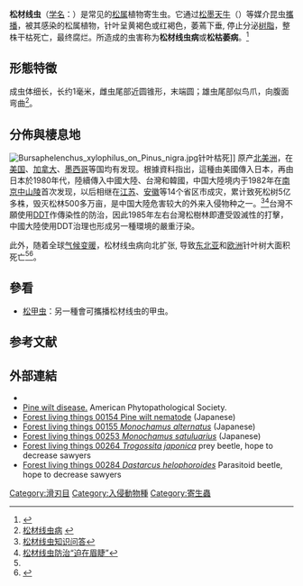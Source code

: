 {{Citation style|time=2022-05-27T13:50:11+00:00}}
{{Speciesbox
 | image = Bursaphelenchus xylophilus spicule.jpg
 | image_width = 250px
 | taxon = Bursaphelenchus xylophilus
 | authority = (Steiner & Buhrer) Nickle 
 | display_parents = 7
}}

'''松材线虫'''（[[学名|学名]]：''{{lang|la|Bursaphelenchus xylophilus}}''）是常见的[[松属|松属]]植物寄生虫。它通过[[松墨天牛|松墨天牛]]（{{lang|la|''Monochamus alternatus''}}）等媒介昆虫[[攜播|攜播]]，被其感染的松属植物，针叶呈黄褐色或红褐色，萎蔫下垂, 停止分泌[[树脂|树脂]]，整株干枯死亡，最终腐烂。所造成的虫害称为'''松材线虫病'''或'''松枯萎病'''。<ref name="高瑞贺">{{cite journal |author1=高瑞贺 |coauthors=冀卫荣;李宏;石娟 |title=松材线虫病疫情指数与气候因素之间的关系 |journal=山西农业大学学报(自然科学版） |date=2019 |volume=39 |issue=5 |pages=32-40 |doi=10.13842/j.cnki.issn1671-8151.201901028 |url=https://sxny.cbpt.cnki.net/WKC/WebPublication/paperDigest.aspx?paperID=1ff92418-8c92-4294-b7bc-fde8d207999c}}</ref>

==形態特徵==
成虫体细长，长约1毫米，雌虫尾部近圆锥形，末端圆；雄虫尾部似鸟爪，向腹面弯曲<ref>[http://www.ipm.org.cn/bcsc/B050102.HTM 松材线虫病] {{Wayback|url=http://www.ipm.org.cn/bcsc/B050102.HTM |date=20121126165355 }}</ref>。

==分佈與棲息地==
[[File:Bursaphelenchus_xylophilus_on_Pinus_nigra.jpg|thumb]]针叶枯死]]
原产[[北美洲|北美洲]]，在[[美国|美国]]、[[加拿大|加拿大]]、[[墨西哥|墨西哥]]等国均有发现。根據資料指出，這種由美國傳入日本，再由日本於1980年代，陸續傳入中國大陸、台灣和韓國，中国大陸境内于1982年在[[南京|南京]][[中山陵|中山陵]]首次发现，以后相继在[[江苏|江苏]]、[[安徽|安徽]]等14个省区市成灾，累计致死松树5亿多株，毁灭松林500多万亩，是中国大陸危害较大的外来入侵物种之一。<ref>[http://www.btciq.gov.cn/dnedu/News_View.asp?NewsID=2392 松材线虫知识问答]{{dead link|date=2018年3月 |bot=InternetArchiveBot |fix-attempted=yes }}</ref><ref>[http://www.cv-nz.com/info/tech/detail.php?ns_id=27254 松材线虫防治“迫在眉睫”]{{dead link|date=2018年3月 |bot=InternetArchiveBot |fix-attempted=yes }}</ref>台灣不願使用[[DDT|DDT]]作傳染性的防治，因此1985年左右台灣松樹林即遭受毀滅性的打擊，中國大陸使用DDT治理也形成另一種環境的嚴重汙染。

此外，随着全球[[气候变暖|气候变暖]]，松材线虫病向北扩张, 导致[[东北亚|东北亚]]和[[欧洲|欧洲]]针叶树大面积死亡<ref name="高瑞贺" /><ref>{{cite journal |last1=Calvão |first1=Teresa |last2=Duarte |first2=Cláudio M. |last3=Pimentel |first3=Carla S. |title=Climate and landscape patterns of pine forest decline after invasion by the pinewood nematode |journal=Forest Ecology and Management |date=2019-02 |volume=433 |pages=43–51 |doi=10.1016/j.foreco.2018.10.039}}</ref>。

==參看==
*[[松甲虫|松甲虫]]：另一種會可攜播松材线虫的甲虫。

==参考文献==
{{Reflist}}

==外部連結==
*{{Wikispecies-inline|Bursaphelenchus xylophilus}}
*[https://web.archive.org/web/20180311023132/http://www.apsnet.org/edcenter/intropp/lessons/Nematodes/Pages/PineWilt.aspx Pine wilt disease.] American Phytopathological Society.
* [http://ss.ffpri.affrc.go.jp/labs/seibut/bcg/bcg00154.html Forest living things 00154 Pine wilt nematode ] (Japanese)
* [https://www.ffpri.affrc.go.jp/labs/seibut/bcg/bcg00155.html Forest living things 00155 ''Monochamus alternatus''] {{Wayback|url=https://www.ffpri.affrc.go.jp/labs/seibut/bcg/bcg00155.html |date=20210301043132 }} (Japanese)
* [https://www.ffpri.affrc.go.jp/labs/seibut/bcg/bcg00253.html Forest living things 00253 ''Monochamus satuluarius''] {{Wayback|url=https://www.ffpri.affrc.go.jp/labs/seibut/bcg/bcg00253.html |date=20210301043022 }} (Japanese)
* [http://www.ffpri.affrc.go.jp/labs/seibut/bcg/bcg00264.html Forest living things 00264 ''Trogossita japonica''] {{Wayback|url=http://www.ffpri.affrc.go.jp/labs/seibut/bcg/bcg00264.html |date=20210301043048 }} prey beetle, hope to decrease sawyers
* [https://www.ffpri.affrc.go.jp/labs/seibut/bcg/bcg00284.html Forest living things 00284 ''Dastarcus helophoroides''] {{Wayback|url=https://www.ffpri.affrc.go.jp/labs/seibut/bcg/bcg00284.html |date=20210301043152 }} Parasitoid beetle, hope to decrease sawyers

{{Taxonbar|from=Q1197786}}
[[Category:滑刃目|Category:滑刃目]]
[[Category:入侵動物種|Category:入侵動物種]]
[[Category:寄生蟲|Category:寄生蟲]]
